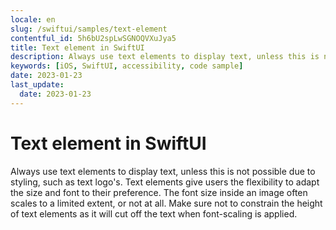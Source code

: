 ```yaml
---
locale: en
slug: /swiftui/samples/text-element
contentful_id: 5h6bU2spLwSGNOQVXuJya5
title: Text element in SwiftUI
description: Always use text elements to display text, unless this is not possible due to styling, such as text logo's.
keywords: [iOS, SwiftUI, accessibility, code sample]
date: 2023-01-23
last_update:
  date: 2023-01-23
---
```


# Text element in SwiftUI

Always use text elements to display text, unless this is not possible due to styling, such as text logo's. Text elements give users the flexibility to adapt the size and font to their preference. The font size inside an image often scales to a limited extent, or not at all. Make sure not to constrain the height of text elements as it will cut off the text when font-scaling is applied.

<CodeSample id="text-element" platform="swiftui" locale="en"/>
